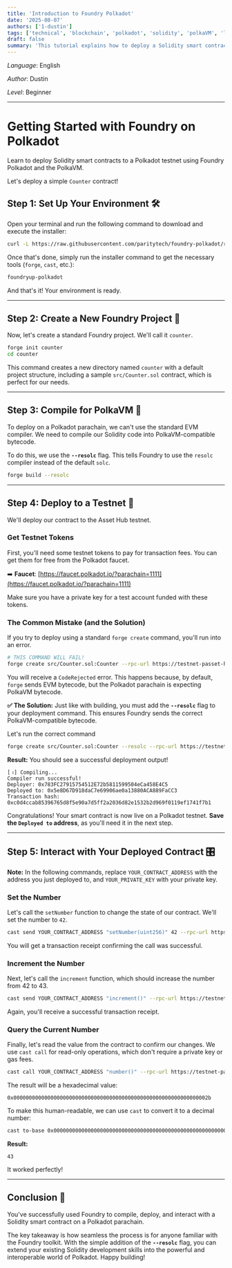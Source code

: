 ```yaml
---
title: 'Introduction to Foundry Polkadot'
date: '2025-08-07'
authors: ['1-dustin']
tags: ['technical', 'blockchain', 'polkadot', 'solidity', 'polkaVM', 'lang-en']
draft: false
summary: 'This tutorial explains how to deploy a Solidity smart contract to a Polkadot testnet using Foundry Polkadot'
---
```


_Language_: English

_Author_: Dustin

_Level_: Beginner


-----

# Getting Started with Foundry on Polkadot

Learn to deploy Solidity smart contracts to a Polkadot testnet using Foundry Polkadot and the PolkaVM.

Let's deploy a simple `Counter` contract\!

## Step 1: Set Up Your Environment 🛠️


Open your terminal and run the following command to download and execute the installer:

```bash
curl -L https://raw.githubusercontent.com/paritytech/foundry-polkadot/refs/heads/master/foundryup/install | bash
```

Once that's done, simply run the installer command to get the necessary tools (`forge`, `cast`, etc.):

```bash
foundryup-polkadot
```

And that's it\! Your environment is ready.

-----

## Step 2: Create a New Foundry Project 📁

Now, let's create a standard Foundry project. We'll call it `counter`.

```bash
forge init counter
cd counter
```

This command creates a new directory named `counter` with a default project structure, including a sample `src/Counter.sol` contract, which is perfect for our needs.

-----

## Step 3: Compile for PolkaVM 🧩

To deploy on a Polkadot parachain, we can't use the standard EVM compiler. We need to compile our Solidity code into PolkaVM-compatible bytecode.

To do this, we use the **`--resolc`** flag. This tells Foundry to use the `resolc` compiler instead of the default `solc`.

```bash
forge build --resolc
```

-----

## Step 4: Deploy to a Testnet 🚀

We'll deploy our contract to the Asset Hub testnet.

### Get Testnet Tokens

First, you'll need some testnet tokens to pay for transaction fees. You can get them for free from the Polkadot faucet.

➡️ **Faucet**: [https://faucet.polkadot.io/?parachain=1111](https://faucet.polkadot.io/?parachain=1111)

Make sure you have a private key for a test account funded with these tokens.

### The Common Mistake (and the Solution)

If you try to deploy using a standard `forge create` command, you'll run into an error.

```bash
# THIS COMMAND WILL FAIL!
forge create src/Counter.sol:Counter --rpc-url https://testnet-passet-hub-eth-rpc.polkadot.io --private-key YOUR_PRIVATE_KEY --broadcast
```

You will receive a `CodeRejected` error. This happens because, by default, `forge` sends EVM bytecode, but the Polkadot parachain is expecting PolkaVM bytecode.

**✅ The Solution:** Just like with building, you must add the **`--resolc`** flag to your deployment command. This ensures Foundry sends the correct PolkaVM-compatible bytecode.

Let's run the correct command

```bash
forge create src/Counter.sol:Counter --resolc --rpc-url https://testnet-passet-hub-eth-rpc.polkadot.io --private-key YOUR_PRIVATE_KEY --broadcast
```

**Result:** You should see a successful deployment output\!

```
[⠰] Compiling...
Compiler run successful!
Deployer: 0x783FC27915754512E72b5811599504eCa458E4C5
Deployed to: 0x5e8D67D918daC7e69906ae0a13880ACA889FaCC3
Transaction hash: 0xc0d4ccab85396765d8f5e90a7d5ff2a2036d82e1532b2d969f0119ef1741f7b1
```

Congratulations\! Your smart contract is now live on a Polkadot testnet. **Save the `Deployed to` address**, as you'll need it in the next step.

-----

## Step 5: Interact with Your Deployed Contract 🎛️


**Note:** In the following commands, replace `YOUR_CONTRACT_ADDRESS` with the address you just deployed to, and `YOUR_PRIVATE_KEY` with your private key.

### Set the Number

Let's call the `setNumber` function to change the state of our contract. We'll set the number to `42`.

```bash
cast send YOUR_CONTRACT_ADDRESS "setNumber(uint256)" 42 --rpc-url https://testnet-passet-hub-eth-rpc.polkadot.io --private-key YOUR_PRIVATE_KEY
```

You will get a transaction receipt confirming the call was successful.

### Increment the Number

Next, let's call the `increment` function, which should increase the number from 42 to 43.

```bash
cast send YOUR_CONTRACT_ADDRESS "increment()" --rpc-url https://testnet-passet-hub-eth-rpc.polkadot.io --private-key YOUR_PRIVATE_KEY
```

Again, you'll receive a successful transaction receipt.

### Query the Current Number

Finally, let's read the value from the contract to confirm our changes. We use `cast call` for read-only operations, which don't require a private key or gas fees.

```bash
cast call YOUR_CONTRACT_ADDRESS "number()" --rpc-url https://testnet-passet-hub-eth-rpc.polkadot.io
```

The result will be a hexadecimal value:

```
0x000000000000000000000000000000000000000000000000000000000000002b
```

To make this human-readable, we can use `cast` to convert it to a decimal number:

```bash
cast to-base 0x000000000000000000000000000000000000000000000000000000000000002b dec
```

**Result:**

```
43
```

It worked perfectly\!

-----

## Conclusion 🎉

You've successfully used Foundry to compile, deploy, and interact with a Solidity smart contract on a Polkadot parachain.

The key takeaway is how seamless the process is for anyone familiar with the Foundry toolkit. With the simple addition of the **`--resolc`** flag, you can extend your existing Solidity development skills into the powerful and interoperable world of Polkadot. Happy building\!